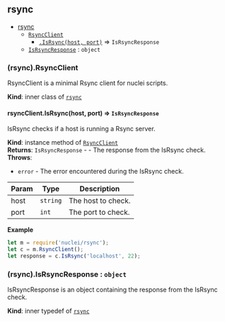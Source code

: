 <a name="module_rsync"></a>

## rsync

* [rsync](#module_rsync)
    * [`RsyncClient`](#module_rsync..RsyncClient)
        * [`.IsRsync(host, port)`](#module_rsync..RsyncClient+IsRsync) ⇒ <code>IsRsyncResponse</code>
    * [`IsRsyncResponse`](#module_rsync..IsRsyncResponse) : <code>object</code>

<a name="module_rsync..RsyncClient"></a>

### (rsync).RsyncClient
RsyncClient is a minimal Rsync client for nuclei scripts.

**Kind**: inner class of [<code>rsync</code>](#module_rsync)  
<a name="module_rsync..RsyncClient+IsRsync"></a>

#### rsyncClient.IsRsync(host, port) ⇒ <code>IsRsyncResponse</code>
IsRsync checks if a host is running a Rsync server.

**Kind**: instance method of [<code>RsyncClient</code>](#module_rsync..RsyncClient)  
**Returns**: <code>IsRsyncResponse</code> - - The response from the IsRsync check.  
**Throws**:

- <code>error</code> - The error encountered during the IsRsync check.


| Param | Type | Description |
| --- | --- | --- |
| host | <code>string</code> | The host to check. |
| port | <code>int</code> | The port to check. |

**Example**  
```js
let m = require('nuclei/rsync');
let c = m.RsyncClient();
let response = c.IsRsync('localhost', 22);
```
<a name="module_rsync..IsRsyncResponse"></a>

### (rsync).IsRsyncResponse : <code>object</code>
IsRsyncResponse is an object containing the response from the IsRsync check.

**Kind**: inner typedef of [<code>rsync</code>](#module_rsync)  
